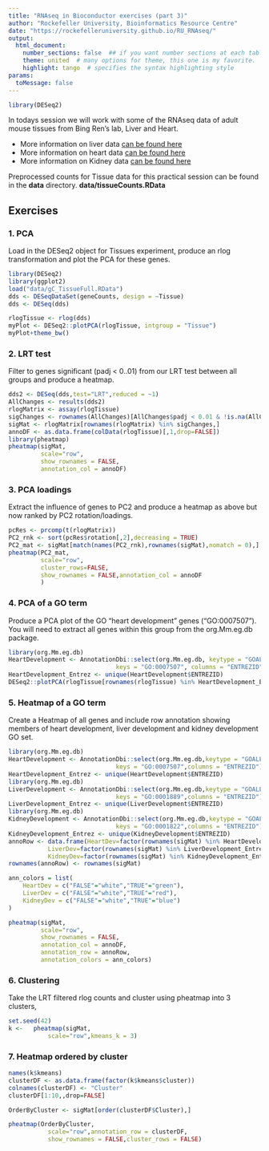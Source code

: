 ```yaml
---
title: "RNAseq in Bioconductor exercises (part 3)"
author: "Rockefeller University, Bioinformatics Resource Centre"
date: "https://rockefelleruniversity.github.io/RU_RNAseq/"
output: 
  html_document:
    number_sections: false  ## if you want number sections at each table header
    theme: united  # many options for theme, this one is my favorite.
    highlight: tango  # specifies the syntax highlighting style
params:
  toMessage: false    
---
```



```r
library(DESeq2)
```

In todays session we will work with some of the RNAseq data of adult mouse tissues from Bing Ren's lab, Liver and Heart.  

- More information on liver data [can be found here ](https://www.encodeproject.org/experiments/ENCSR000CHB/)
- More information on heart data [can be found here ](https://www.encodeproject.org/experiments/ENCSR000CGZ/)
- More information on Kidney data [can be found here ](https://www.encodeproject.org/experiments/ENCSR000CGZ/)

Preprocessed counts for Tissue data for this practical session can be found in the **data** directory.
**data/tissueCounts.RData**

## Exercises

### 1. PCA
Load in the DESeq2 object for Tissues experiment, produce an rlog transformation and plot the PCA for these genes.

```r
library(DESeq2)
library(ggplot2)
load("data/gC_TissueFull.RData")
dds <- DESeqDataSet(geneCounts, design = ~Tissue)
dds <- DESeq(dds)

rlogTissue <- rlog(dds)
myPlot <- DESeq2::plotPCA(rlogTissue, intgroup = "Tissue")
myPlot+theme_bw()
```

### 2. LRT test
Filter to genes significant (padj < 0..01) from our LRT test between all groups and produce a heatmap.

```r
dds2 <- DESeq(dds,test="LRT",reduced = ~1)
AllChanges <- results(dds2)
rlogMatrix <- assay(rlogTissue)
sigChanges <- rownames(AllChanges)[AllChanges$padj < 0.01 & !is.na(AllChanges$padj)]
sigMat <- rlogMatrix[rownames(rlogMatrix) %in% sigChanges,]
annoDF <- as.data.frame(colData(rlogTissue)[,1,drop=FALSE])
library(pheatmap)
pheatmap(sigMat,
         scale="row",
         show_rownames = FALSE,
         annotation_col = annoDF)

```


### 3. PCA loadings
Extract the influence of genes to PC2 and produce a heatmap as above but now ranked by PC2 rotation/loadings.

```r
pcRes <- prcomp(t(rlogMatrix))
PC2_rnk <- sort(pcRes$rotation[,2],decreasing = TRUE)
PC2_mat <- sigMat[match(names(PC2_rnk),rownames(sigMat),nomatch = 0),]
pheatmap(PC2_mat,
         scale="row",
         cluster_rows=FALSE,
         show_rownames = FALSE,annotation_col = annoDF
         )

```

### 4. PCA of a GO term
Produce a PCA plot of the GO "heart development" genes ("GO:0007507"). You will need to extract all genes within this group from the org.Mm.eg.db package. 

```r

library(org.Mm.eg.db)
HeartDevelopment <- AnnotationDbi::select(org.Mm.eg.db, keytype = "GOALL",
                              keys = "GO:0007507", columns = "ENTREZID")
HeartDevelopment_Entrez <- unique(HeartDevelopment$ENTREZID)
DESeq2::plotPCA(rlogTissue[rownames(rlogTissue) %in% HeartDevelopment_Entrez],intgroup = "Tissue") + theme_bw()
```

### 5. Heatmap of a GO term
Create a Heatmap of all genes and include row annotation showing members of heart development, liver development and kidney development GO set.

```r

library(org.Mm.eg.db)
HeartDevelopment <- AnnotationDbi::select(org.Mm.eg.db,keytype = "GOALL",
                              keys = "GO:0007507",columns = "ENTREZID")
HeartDevelopment_Entrez <- unique(HeartDevelopment$ENTREZID)
library(org.Mm.eg.db)
LiverDevelopment <- AnnotationDbi::select(org.Mm.eg.db,keytype = "GOALL",
                              keys = "GO:0001889",columns = "ENTREZID")
LiverDevelopment_Entrez <- unique(LiverDevelopment$ENTREZID)
library(org.Mm.eg.db)
KidneyDevelopment <- AnnotationDbi::select(org.Mm.eg.db,keytype = "GOALL",
                              keys = "GO:0001822",columns = "ENTREZID")
KidneyDevelopment_Entrez <- unique(KidneyDevelopment$ENTREZID)
annoRow <- data.frame(HeartDev=factor(rownames(sigMat) %in% HeartDevelopment_Entrez),
           LiverDev=factor(rownames(sigMat) %in% LiverDevelopment_Entrez),
           KidneyDev=factor(rownames(sigMat) %in% KidneyDevelopment_Entrez))
rownames(annoRow) <- rownames(sigMat)

ann_colors = list(
    HeartDev = c("FALSE"="white","TRUE"="green"),
    LiverDev = c("FALSE"="white","TRUE"="red"),
    KidneyDev = c("FALSE"="white","TRUE"="blue")
)

pheatmap(sigMat,
         scale="row",
         show_rownames = FALSE,
         annotation_col = annoDF,
         annotation_row = annoRow,
         annotation_colors = ann_colors)

```


### 6. Clustering
Take the LRT filtered rlog counts and cluster using pheatmap into 3 clusters,

```R
set.seed(42)
k <-   pheatmap(sigMat,
           scale="row",kmeans_k = 3)

```

### 7. Heatmap ordered by cluster

```r
names(k$kmeans)
clusterDF <- as.data.frame(factor(k$kmeans$cluster))
colnames(clusterDF) <- "Cluster"
clusterDF[1:10,,drop=FALSE]

OrderByCluster <- sigMat[order(clusterDF$Cluster),]

pheatmap(OrderByCluster,
           scale="row",annotation_row = clusterDF,
           show_rownames = FALSE,cluster_rows = FALSE)

```




<!-- ### 6. Genes of Interest [ADVANCED] -->
<!-- Import the replicated peaks for H3k27ac and H3K4me3 for Heart tissue samples found in the data directory. Identify genes with both H3k4me3 and H3k27ac peaks in their TSS (+/-500bp). -->

<!-- - H3k4me3 = **data/ENCFF599BFW.bed.gz** -->
<!-- - H3k27ac = **data/ENCFF733HUI.bed.gz** -->

<!-- ```{r f,cache=TRUE,eval=TRUE,message=FALSE,warning=FALSE,dependson="e",echo=toMessage} -->
<!-- library(rtracklayer) -->
<!-- heart_H3k4me3 <- read.delim("data/ENCFF599BFW.bed.gz",sep="\t",header = FALSE) -->
<!-- heart_H3k4me3GR <- ChIPQC:::GetGRanges(heart_H3k4me3) -->

<!-- heart_H3k27ac <- read.delim("data/ENCFF733HUI.bed.gz",sep="\t",header = FALSE) -->
<!-- heart_H3k27acGR <- ChIPQC:::GetGRanges(heart_H3k27ac) -->

<!-- library(TxDb.Mmusculus.UCSC.mm10.knownGene) -->
<!-- genePos <- genes(TxDb.Mmusculus.UCSC.mm10.knownGene) -->
<!-- TSSPos <- promoters(genePos,500,500) -->

<!-- ActiveGenes <- unique(TSSPos$gene_id[TSSPos %over% heart_H3k4me3GR  -->
<!--                          & TSSPos %over% heart_H3k27acGR]) -->

<!-- ``` -->


<!-- Create a heatmap of the top 100 marker (both positive and negative) for PC1 and add annotation for genes with H3k27ac and H3K4me3 peaks in their TSS. [ADVANCED] -->

<!-- ```{r g,cache=TRUE,eval=TRUE,message=FALSE,warning=FALSE,dependson="f",echo=toMessage} -->
<!-- library(pheatmap) -->
<!-- annoRow <- data.frame(ActiveHeart=(rownames(sigMat) %in% ActiveGenes)+0, -->
<!--                       row.names = rownames(sigMat)) -->


<!-- PC1markers <- sort(pcRes$rotation[,1],decreasing = FALSE)[1:100] -->
<!-- sigMats <- rlogMatrix[rownames(rlogMatrix) %in% names(PC1markers),] -->
<!-- pheatmap(sigMats, -->
<!--          scale="row",annotation_row = annoRow, -->
<!--          show_rownames = FALSE) -->

<!-- PC1markers <- sort(pcRes$rotation[,1],decreasing = TRUE)[1:100] -->
<!-- sigMats <- rlogMatrix[rownames(rlogMatrix) %in% names(PC1markers),] -->
<!-- pheatmap(sigMats, -->
<!--          scale="row",annotation_row = annoRow, -->
<!--          show_rownames = FALSE) -->

<!-- ``` -->



<!-- ```{r ea,cache=TRUE,eval=F,dependson="d",warning=FALSE,echo=toMessage} -->
<!-- newResDF <- read.delim("data/Heart_minus_liver.csv",sep=",") -->
<!-- newResDF <- newResDF[!is.na(newResDF$padj),] -->

<!-- UpInLiver <- newResDF$padj < 0.05 &  -->
<!--              newResDF$log2FoldChange < 0 -->
<!-- UpInLiver <- as.integer(UpInLiver) -->
<!-- names(UpInLiver) <- newResDF$ID -->
<!-- library(goseq) -->
<!-- pwf = nullp(UpInLiver, "mm10", "knownGene", plot.fit = TRUE) -->
<!-- Kegg_UpInLiver <- goseq(pwf,"mm10","knownGene", -->
<!--                        test.cats=c("KEGG")) -->
<!-- library(KEGG.db) -->
<!-- xx <- as.list(KEGGPATHID2NAME) -->
<!-- idtoName <- cbind(names(xx),unlist(xx)) -->

<!-- Kegg_UpInLiver <- merge(idtoName,Kegg_UpInLiver,by=1,all=TRUE) -->
<!-- orderByP <- order(Kegg_UpInLiver$over_represented_pvalue) -->
<!-- Kegg_UpInLiver <- Kegg_UpInLiver[orderByP,] -->
<!-- ``` -->

